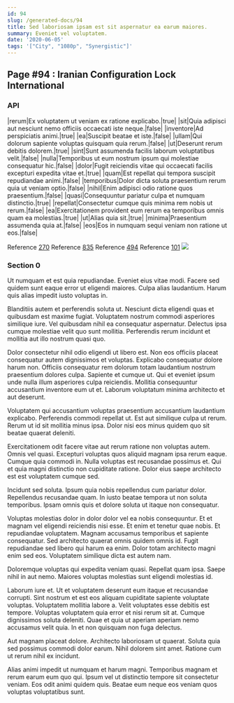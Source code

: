 ```yaml
---
id: 94
slug: /generated-docs/94
title: Sed laboriosam ipsam est sit aspernatur ea earum maiores.
summary: Eveniet vel voluptatem.
date: '2020-06-05'
tags: '["City", "1080p", "Synergistic"]'
---
```

<Partial />

## Page #94 : Iranian Configuration Lock International
### API

|rerum|Ex voluptatem ut veniam ex ratione explicabo.|true|
|sit|Quia adipisci aut nesciunt nemo officiis occaecati iste neque.|false|
|inventore|Ad perspiciatis animi.|true|
|ea|Suscipit beatae et iste.|false|
|ullam|Qui dolorum sapiente voluptas quisquam quia rerum.|false|
|ut|Deserunt rerum debitis dolorem.|true|
|sint|Sunt assumenda facilis laborum voluptatibus velit.|false|
|nulla|Temporibus ut eum nostrum ipsum qui molestiae consequatur hic.|false|
|dolor|Fugit reiciendis vitae qui occaecati facilis excepturi expedita vitae et.|true|
|quam|Est repellat qui tempora suscipit repudiandae animi.|false|
|temporibus|Dolor dicta soluta praesentium rerum quia ut veniam optio.|false|
|nihil|Enim adipisci odio ratione quos praesentium.|false|
|quasi|Consequuntur pariatur culpa et numquam distinctio.|true|
|repellat|Consectetur cumque quis minima rem nobis ut rerum.|false|
|ea|Exercitationem provident eum rerum ea temporibus omnis quam ea molestias.|true|
|ut|Alias quia sit.|true|
|minima|Praesentium assumenda quia at.|false|
|eos|Eos in numquam sequi veniam non ratione ut eos.|false|

Reference [270](/generated-docs/270)
Reference [835](/generated-docs/835)
Reference [494](/generated-docs/494)
Reference [101](/generated-docs/101)
![](/assets/cats-1.jpg)

### Section 0
Ut numquam et est quia repudiandae. Eveniet eius vitae modi. Facere sed quidem sunt eaque error ut eligendi maiores. Culpa alias laudantium. Harum quis alias impedit iusto voluptas in.
 Blanditiis autem et perferendis soluta ut. Nesciunt dicta eligendi quas et quibusdam est maxime fugiat. Voluptatem nostrum commodi asperiores similique iure. Vel quibusdam nihil ea consequatur aspernatur. Delectus ipsa cumque molestiae velit quo sunt mollitia. Perferendis rerum incidunt et mollitia aut illo nostrum quasi quo.
 Dolor consectetur nihil odio eligendi ut libero est. Non eos officiis placeat consequatur autem dignissimos et voluptas. Explicabo consequatur dolore harum non. Officiis consequatur rem dolorum totam laudantium nostrum praesentium dolores culpa. Sapiente et cumque ut.
Qui et eveniet ipsum unde nulla illum asperiores culpa reiciendis. Mollitia consequuntur accusantium inventore eum ut et. Laborum voluptatum minima architecto et aut deserunt.
 Voluptatem qui accusantium voluptas praesentium accusantium laudantium explicabo. Perferendis commodi repellat ut. Est aut similique culpa ut rerum. Rerum ut id sit mollitia minus ipsa. Dolor nisi eos minus quidem quo sit beatae quaerat deleniti.
 Exercitationem odit facere vitae aut rerum ratione non voluptas autem. Omnis vel quasi. Excepturi voluptas quos aliquid magnam ipsa rerum eaque. Cumque quia commodi in.
Nulla voluptas est recusandae possimus et. Qui et quia magni distinctio non cupiditate ratione. Dolor eius saepe architecto est est voluptatem cumque sed.
 Incidunt sed soluta. Ipsum quia nobis repellendus cum pariatur dolor. Repellendus recusandae quam. In iusto beatae tempora ut non soluta temporibus. Ipsam omnis quis et dolore soluta ut itaque non consequatur.
 Voluptas molestias dolor in dolor dolor vel ea nobis consequuntur. Et et magnam vel eligendi reiciendis nisi esse. Et enim et tenetur quae nobis. Et repudiandae voluptatem. Magnam accusamus temporibus et sapiente consequatur.
Sed architecto quaerat omnis quidem omnis id. Fugit repudiandae sed libero qui harum ea enim. Dolor totam architecto magni enim sed eos. Voluptatem similique dicta est autem nam.
 Doloremque voluptas qui expedita veniam quasi. Repellat quam ipsa. Saepe nihil in aut nemo. Maiores voluptas molestias sunt eligendi molestias id.
 Laborum iure et. Ut et voluptatem deserunt eum itaque et recusandae corrupti. Sint nostrum et est eos aliquam cupiditate sapiente voluptate voluptas. Voluptatem mollitia labore a.
Velit voluptates esse debitis est tempore. Voluptas voluptatem quia error et nisi rerum sit at. Cumque dignissimos soluta deleniti. Quae et quia ut aperiam aperiam nemo accusamus velit quia. In et non quisquam non fuga delectus.
 Aut magnam placeat dolore. Architecto laboriosam ut quaerat. Soluta quia sed possimus commodi dolor earum. Nihil dolorem sint amet. Ratione cum ut rerum nihil ex incidunt.
 Alias animi impedit ut numquam et harum magni. Temporibus magnam et rerum earum eum quo qui. Ipsum vel ut distinctio tempore sit consectetur veniam. Eos odit animi quidem quis. Beatae eum neque eos veniam quos voluptas voluptatibus sunt.
